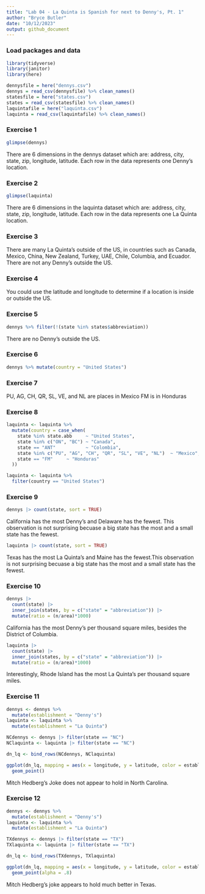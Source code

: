```yaml
---
title: "Lab 04 - La Quinta is Spanish for next to Denny's, Pt. 1"
author: "Bryce Butler"
date: "10/12/2023"
output: github_document
---
```


### Load packages and data

```r
library(tidyverse) 
library(janitor)
library(here)
```

```r
dennysfile = here("dennys.csv")
dennys = read_csv(dennysfile) %>% clean_names()
statesfile = here("states.csv")
states = read_csv(statesfile) %>% clean_names()
laquintafile = here("laquinta.csv")
laquinta = read_csv(laquintafile) %>% clean_names()
```

### Exercise 1

```r
glimpse(dennys)
```
There are 6 dimensions in the dennys dataset which are: address, city, state, zip, longitude, latitude. Each row in the data represents one Denny's location.

### Exercise 2

```r
glimpse(laquinta)
```
There are 6 dimensions in the laquinta dataset which are: address, city, state, zip, longitude, latitude. Each row in the data represents one La Quinta location.

### Exercise 3

There are many La Quinta's outside of the US, in countries such as Canada, Mexico, China, New Zealand, Turkey, UAE, Chile, Columbia, and Ecuador. There are not any Denny's outside the US.

### Exercise 4

You could use the latitude and longitude to determine if a location is inside or outside the US.

### Exercise 5

```r
dennys %>% filter(!(state %in% states$abbreviation))
```
There are no Denny's outside the US.

### Exercise 6

```r
dennys %>% mutate(country = "United States")
```

### Exercise 7

PU, AG, CH, QR, SL, VE, and NL are places in Mexico
FM is in Honduras

### Exercise 8

```r
laquinta <- laquinta %>%
  mutate(country = case_when(
    state %in% state.abb     ~ "United States",
    state %in% c("ON", "BC") ~ "Canada",
    state == "ANT"           ~ "Colombia",
    state %in% c("PU", "AG", "CH", "QR", "SL", "VE", "NL")  ~ "Mexico",
    state == "FM"     ~ "Honduras"
  ))

```
```r
laquinta <- laquinta %>%
  filter(country == "United States")
```

### Exercise 9

```r
dennys |> count(state, sort = TRUE)
```
California has the most Denny's and Delaware has the fewest. This observation is not surprising becuase a big state has the most and a small state has the fewest.

```r
laquinta |> count(state, sort = TRUE)
```
Texas has the most La Quinta's and Maine has the fewest.This observation is not surprising becuase a big state has the most and a small state has the fewest.

### Exercise 10

```r
dennys |> 
  count(state) |> 
  inner_join(states, by = c("state" = "abbreviation")) |>
  mutate(ratio = (n/area)*1000)
```

California has the most Denny's per thousand square miles, besides the District of Columbia.

```r
laquinta |> 
  count(state) |> 
  inner_join(states, by = c("state" = "abbreviation")) |>
  mutate(ratio = (n/area)*1000)
```

Interestingly, Rhode Island has the most La Quinta's per thousand square miles.

### Exercise 11

```r
dennys <- dennys %>%
  mutate(establishment = "Denny's")
laquinta <- laquinta %>%
  mutate(establishment = "La Quinta")

NCdennys <- dennys |> filter(state == "NC")
NClaquinta <- laquinta |> filter(state == "NC")

dn_lq <- bind_rows(NCdennys, NClaquinta)

ggplot(dn_lq, mapping = aes(x = longitude, y = latitude, color = establishment)) +
  geom_point()
```

Mitch Hedberg's Joke does not appear to hold in North Carolina.

### Exercise 12

```r
dennys <- dennys %>%
  mutate(establishment = "Denny's")
laquinta <- laquinta %>%
  mutate(establishment = "La Quinta")

TXdennys <- dennys |> filter(state == "TX")
TXlaquinta <- laquinta |> filter(state == "TX")

dn_lq <- bind_rows(TXdennys, TXlaquinta)

ggplot(dn_lq, mapping = aes(x = longitude, y = latitude, color = establishment)) +
  geom_point(alpha = .8)
```

Mitch Hedberg's joke appears to hold much better in Texas.